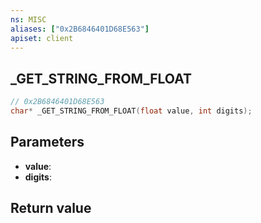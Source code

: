 ```yaml
---
ns: MISC
aliases: ["0x2B6846401D68E563"]
apiset: client
---
```

## _GET_STRING_FROM_FLOAT

```c
// 0x2B6846401D68E563
char* _GET_STRING_FROM_FLOAT(float value, int digits);
```


## Parameters
* **value**:
* **digits**:

## Return value